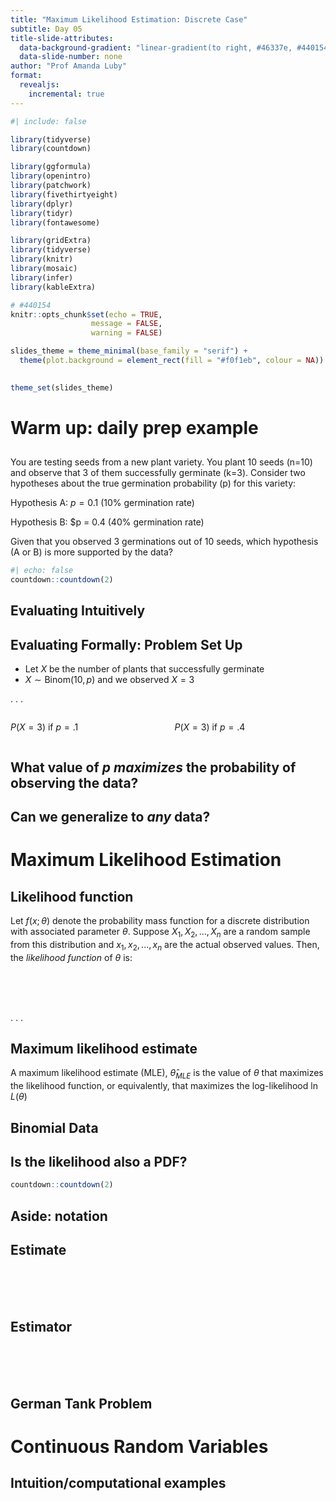```yaml
---
title: "Maximum Likelihood Estimation: Discrete Case"
subtitle: Day 05
title-slide-attributes:
  data-background-gradient: "linear-gradient(to right, #46337e, #440154)"
  data-slide-number: none
author: "Prof Amanda Luby"
format: 
  revealjs:
    incremental: true
---
```


```r
#| include: false

library(tidyverse)
library(countdown)

library(ggformula)
library(openintro)
library(patchwork)
library(fivethirtyeight)
library(dplyr)
library(tidyr)
library(fontawesome)

library(gridExtra)
library(tidyverse)
library(knitr)
library(mosaic)
library(infer)
library(kableExtra)

# #440154
knitr::opts_chunk$set(echo = TRUE,
                  message = FALSE,
                  warning = FALSE)

slides_theme = theme_minimal(base_family = "serif") +
  theme(plot.background = element_rect(fill = "#f0f1eb", colour = NA))
  

theme_set(slides_theme)
```

# Warm up: daily prep example

## 

You are testing seeds from a new plant variety. You plant 10 seeds (n=10) and observe that 3 of them successfully germinate (k=3). Consider two hypotheses about the true germination probability (p) for this variety:

Hypothesis A: $p = 0.1$ (10% germination rate)

Hypothesis B: $p = 0.4 (40% germination rate)

Given that you observed 3 germinations out of 10 seeds, which hypothesis (A or B) is more supported by the data?

```r
#| echo: false
countdown::countdown(2)
```

## Evaluating Intuitively

## Evaluating Formally: Problem Set Up

- Let $X$ be the number of plants that successfully germinate
- $X \sim \text{Binom}(10, p)$ and we observed $X=3$

. . . 

:::: columns
::: {.column width="50%"}
$P(X=3)$ if $p=.1$

:::

::: {.column .fragment width="50%"}
$P(X=3)$ if $p=.4$

:::
::::

## What value of $p$ *maximizes* the probability of observing the data? 

## Can we generalize to *any* data? 

# Maximum Likelihood Estimation

## 

::: callout-note
## Likelihood function

Let $f(x; \theta)$ denote the probability mass function for a discrete distribution with associated parameter $\theta$. Suppose $X_1, X_2, ... , X_n$ are a random sample from this distribution and $x_1, x_2, ... , x_n$ are the actual observed values. Then, the *likelihood function* of $\theta$ is:

<br>
<br>
<br>
:::

. . . 

::: callout-note
## Maximum likelihood estimate

A maximum likelihood estimate (MLE), $\hat{\theta}_{MLE}$ is the value of $\theta$ that maximizes the likelihood function, or equivalently, that maximizes the log-likelihood $\ln L(\theta)$

:::

## Binomial Data 

## Is the likelihood also a PDF?

```r
countdown::countdown(2)
```

## Aside: notation

::: callout-note
## Estimate

<br>
<br>
<br>
:::

::: callout-note
## Estimator

<br>
<br>
<br>
:::

## German Tank Problem

# Continuous Random Variables

## Intuition/computational examples

